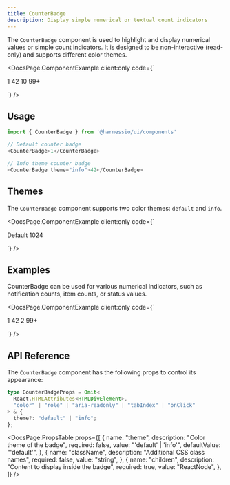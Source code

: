 ```yaml
---
title: CounterBadge
description: Display simple numerical or textual count indicators
---
```


The `CounterBadge` component is used to highlight and display numerical values or simple count indicators. It is designed to be non-interactive (read-only) and supports different color themes.


<DocsPage.ComponentExample
  client:only
  code={`<div className="flex flex-col gap-8">
    <div className="flex gap-5">
        <CounterBadge>1</CounterBadge>
        <CounterBadge theme="info">42</CounterBadge>
        <CounterBadge>10</CounterBadge>
        <CounterBadge theme="info">99+</CounterBadge>
    </div>
</div>`}
/>

## Usage

```typescript jsx
import { CounterBadge } from '@harnessio/ui/components'

// Default counter badge
<CounterBadge>1</CounterBadge>

// Info theme counter badge
<CounterBadge theme="info">42</CounterBadge>
```

## Themes

The `CounterBadge` component supports two color themes: `default` and `info`.

<DocsPage.ComponentExample
  client:only
  code={`<div className="flex flex-wrap gap-2">
    <CounterBadge>Default</CounterBadge>
    <CounterBadge theme="info">1024</CounterBadge>
</div>`}
/>

## Examples

CounterBadge can be used for various numerical indicators, such as notification counts, item counts, or status values.

<DocsPage.ComponentExample
  client:only
  code={`<div className="flex flex-wrap gap-3 items-center">
    <CounterBadge>1</CounterBadge>
    <CounterBadge>42</CounterBadge>
    <CounterBadge theme="info">2</CounterBadge>
    <CounterBadge theme="info">99+</CounterBadge>
</div>`}
/>

## API Reference

The `CounterBadge` component has the following props to control its appearance:

```typescript jsx
type CounterBadgeProps = Omit<
  React.HTMLAttributes<HTMLDivElement>,
  "color" | "role" | "aria-readonly" | "tabIndex" | "onClick"
> & {
  theme?: "default" | "info";
};
```

<DocsPage.PropsTable
  props={[
    {
      name: "theme",
      description: "Color theme of the badge",
      required: false,
      value: "'default' | 'info'",
      defaultValue: "'default'",
    },
    {
      name: "className",
      description: "Additional CSS class names",
      required: false,
      value: "string",
    },
    {
      name: "children",
      description: "Content to display inside the badge",
      required: true,
      value: "ReactNode",
    },
  ]}
/>
